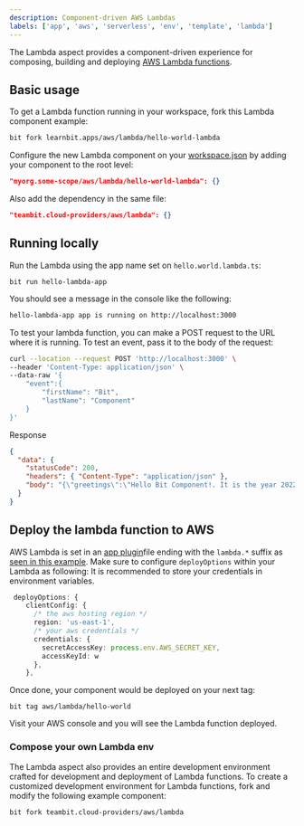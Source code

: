 ```yaml
---
description: Component-driven AWS Lambdas
labels: ['app', 'aws', 'serverless', 'env', 'template', 'lambda']
---
```


The Lambda aspect provides a component-driven experience for composing, building and deploying [AWS Lambda functions](https://docs.aws.amazon.com/lambda/).

## Basic usage

To get a Lambda function running in your workspace, fork this Lambda component example:

```sh
bit fork learnbit.apps/aws/lambda/hello-world-lambda
```

Configure the new Lambda component on your [workspace.json](https://bit.dev/teambit/workspace/content/workspace-configuration/~compositions) by adding your component to the root level:

```json
"myorg.some-scope/aws/lambda/hello-world-lambda": {}
```

Also add the dependency in the same file:

```json
"teambit.cloud-providers/aws/lambda": {}
```

## Running locally

Run the Lambda using the app name set on `hello.world.lambda.ts`:

```
bit run hello-lambda-app
```

You should see a message in the console like the following:

```sh
hello-lambda-app app is running on http://localhost:3000
```

To test your lambda function, you can make a POST request to the URL where it is running.
To test an event, pass it to the body of the request:

```sh
curl --location --request POST 'http://localhost:3000' \
--header 'Content-Type: application/json' \
--data-raw '{
    "event":{
        "firstName": "Bit",
        "lastName": "Component"
    }
}'
```

Response

```json
{
  "data": {
    "statusCode": 200,
    "headers": { "Content-Type": "application/json" },
    "body": "{\"greetings\":\"Hello Bit Component!. It is the year 2022\"}"
  }
}
```

## Deploy the lambda function to AWS

AWS Lambda is set in an [app plugin](https://bit.dev/apps/app-plugin)file ending with the `lambda.*` suffix as [seen in this example](https://bit.dev/learnbit/apps/aws/lambda/hello-world/~code/hello-world.lambda.ts).
Make sure to configure `deployOptions` within your Lambda as following:
It is recommended to store your credentials in environment variables.

```ts
 deployOptions: {
    clientConfig: {
      /* the aws hosting region */
      region: 'us-east-1',
      /* your aws credentials */
      credentials: {
        secretAccessKey: process.env.AWS_SECRET_KEY,
        accessKeyId: w
      },
    },
```

Once done, your component would be deployed on your next tag:

```
bit tag aws/lambda/hello-world
```

Visit your AWS console and you will see the Lambda function deployed.

### Compose your own Lambda env

The Lambda aspect also provides an entire development environment crafted for development and deployment of Lambda functions.
To create a customized development environment for Lambda functions, fork and modify the following example component:

```
bit fork teambit.cloud-providers/aws/lambda
```
